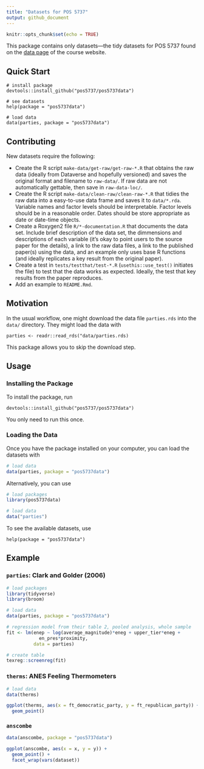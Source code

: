 ```yaml
---
title: "Datasets for POS 5737"
output: github_document
---
```


```r
knitr::opts_chunk$set(echo = TRUE)
```

This package contains only datasets---the tidy datasets for POS 5737 found on the [data page](https://pos5737.github.io/data.html) of the course website.

## Quick Start

```
# install package
devtools::install_github("pos5737/pos5737data")

# see datasets
help(package = "pos5737data")

# load data
data(parties, package = "pos5737data")
```

## Contributing

New datasets require the following:

- Create the R script `make-data/get-raw/get-raw-*.R` that obtains the raw data (ideally from Dataverse and hopefully versioned) and saves the original format and filename to `raw-data/`. If raw data are not automatically gettable, then save in `raw-data-loc/`.
- Create the R script `make-data/clean-raw/clean-raw-*.R` that tidies the raw data into a easy-to-use data frame and saves it to `data/*.rda`. Variable names and factor levels should be interpretable. Factor levels should be in a reasonable order. Dates should be store appropriate as date or date-time objects. 
- Create a Roxygen2 file `R/*-documentation.R` that documents the data set. Include brief description of the data set, the dimmensions and descriptions of each variable (it's okay to point users to the source paper for the details), a link to the raw data files, a link to the published paper(s) using the data, and an example only uses base R functions (and ideally replicates a key result from the original paper).
- Create a test in `tests/testthat/test-*.R` (`usethis::use_test()` initiates the file) to test that the data works as expected. Ideally, the test that key results from the paper reproduces.
- Add an example to `README.Rmd`.

## Motivation

In the usual workflow, one might download the data file `parties.rds` into the `data/` directory. They might load the data with

```
parties <- readr::read_rds("data/parties.rds)
```

This package allows you to skip the download step.

## Usage

### Installing the Package

To install the package, run 

```
devtools::install_github("pos5737/pos5737data")
```

You only need to run this once.

### Loading the Data

Once you have the package installed on your computer, you can load the datasets with

```r
# load data
data(parties, package = "pos5737data")
```

Alternatively, you can use

```r
# load packages
library(pos5737data)

# load data
data("parties")
```

To see the available datasets, use

```
help(package = "pos5737data")
```

## Example

### `parties`: Clark and Golder (2006)

```r
# load packages
library(tidyverse)
library(broom)

# load data
data(parties, package = "pos5737data")

# regression model from their table 2, pooled analysis, whole sample
fit <- lm(enep ~ log(average_magnitude)*eneg + upper_tier*eneg + 
            en_pres*proximity, 
          data = parties)

# create table
texreg::screenreg(fit)
```

### `therms`: ANES Feeling Thermometers

```r
# load data
data(therms)

ggplot(therms, aes(x = ft_democratic_party, y = ft_republican_party)) +
  geom_point()
```

### `anscombe`

```r
data(anscombe, package = "pos5737data")

ggplot(anscombe, aes(x = x, y = y)) + 
  geom_point() + 
  facet_wrap(vars(dataset))
```

